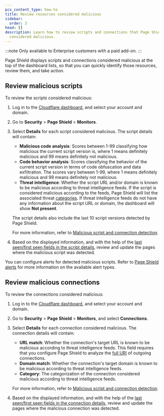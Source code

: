 ```yaml
---
pcx_content_type: how-to
title: Review resources considered malicious
sidebar:
  order: 3
head: []
description: Learn how to review scripts and connections that Page Shield
  considered malicious.
---
```



:::note
Only available to Enterprise customers with a paid add-on.
:::

Page Shield displays scripts and connections considered malicious at the top of the dashboard lists, so that you can quickly identify those resources, review them, and take action.

## Review malicious scripts

To review the scripts considered malicious:

1. Log in to the [Cloudflare dashboard](https://dash.cloudflare.com/), and select your account and domain.

2. Go to **Security** > **Page Shield** > **Monitors**.

3. Select **Details** for each script considered malicious. The script details will contain:

   - **Malicious code analysis**: Scores between 1-99 classifying how malicious the current script version is, where 1 means definitely malicious and 99 means definitely not malicious.
   - **Code behavior analysis**: Scores classifying the behavior of the current script version in terms of code obfuscation and data exfiltration. The scores vary between 1-99, where 1 means definitely malicious and 99 means definitely not malicious.
   - **Threat intelligence**: Whether the script URL and/or domain is known to be malicious according to threat intelligence feeds. If the script is considered malicious according to the feeds, Page Shield will list the associated threat [categories](/page-shield/how-it-works/malicious-script-detection/#malicious-script-and-connection-categories). If threat intelligence feeds do not have any information about the script URL or domain, the dashboard will show **Not present**.

   The script details also include the last 10 script versions detected by Page Shield.

   <Render file="scripts-hash-note" />

   For more information, refer to [Malicious script and connection detection](/page-shield/how-it-works/malicious-script-detection/).

4. Based on the displayed information, and with the help of the [last seen/first seen fields in the script details](/page-shield/detection/monitor-connections-scripts/#view-details), review and update the pages where the malicious script was detected.

You can configure alerts for detected malicious scripts. Refer to [Page Shield alerts](/page-shield/reference/alerts/) for more information on the available alert types.

## Review malicious connections

To review the connections considered malicious:

1. Log in to the [Cloudflare dashboard](https://dash.cloudflare.com/), and select your account and domain.

2. Go to **Security** > **Page Shield** > **Monitors**, and select **Connections**.

3. Select **Details** for each connection considered malicious. The connection details will contain:

   - **URL match**: Whether the connection's target URL is known to be malicious according to threat intelligence feeds. This field requires that you configure Page Shield to analyze the [full URI](/page-shield/reference/settings/#connection-target-details) of outgoing connections.
   - **Domain match**: Whether the connection's target domain is known to be malicious according to threat intelligence feeds.
   - **Category**: The categorization of the connection considered malicious according to threat intelligence feeds.

   For more information, refer to [Malicious script and connection detection](/page-shield/how-it-works/malicious-script-detection/).

4. Based on the displayed information, and with the help of the [last seen/first seen fields in the connection details](/page-shield/detection/monitor-connections-scripts/#view-details), review and update the pages where the malicious connection was detected.

